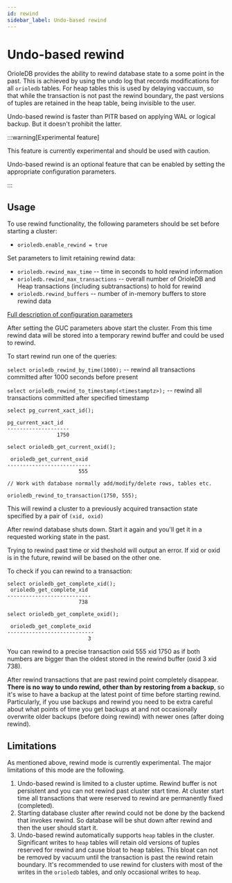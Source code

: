 ```yaml
---
id: rewind
sidebar_label: Undo-based rewind
---
```


# Undo-based rewind

OrioleDB provides the ability to rewind database state to a some point in the past. This is achieved by using the undo log that records modifications for all ```orioledb``` tables. For heap tables this is used by delaying vaccuum, so that while the transaction is not past the rewind boundary, the past versions of tuples are retained in the heap table, being invisible to the user.

Undo-based rewind is faster than PITR based on applying WAL or logical backup. But it doesn't prohibit the latter.

:::warning[Experimental feature]

This feature is currently experimental and should be used with caution.

Undo-based rewind is an optional feature that can be enabled by setting the appropriate configuration parameters.

:::

## Usage

To use rewind functionality, the following parameters should be set before starting a cluster:

- `orioledb.enable_rewind = true`

Set parameters to limit retaining rewind data:

- `orioledb.rewind_max_time` -- time in seconds to hold rewind information
- `orioledb.rewind_max_transactions` -- overall number of OrioleDB and Heap transactions (including subtransactions) to hold for rewind
- `orioledb.rewind_buffers` -- number of in-memory buffers to store rewind data

[Full description of configuration parameters](configuration.mdx#options-for-undo-based-rewind-experimental)

After setting the GUC parameters above start the cluster. From this time rewind data will be stored into a temporary rewind buffer and could be used to rewind.

To start rewind run one of the queries:

`select orioledb_rewind_by_time(1000);`  -- rewind all transactions committed after 1000 seconds before present

`select orioledb_rewind_to_timestamp(<timestamptz>);` -- rewind all transactions committed after specified timestamp

```
select pg_current_xact_id();

pg_current_xact_id
--------------------
                1750

select orioledb_get_current_oxid();

 orioledb_get_current_oxid
---------------------------
                       555

// Work with database normally add/modify/delete rows, tables etc.

orioledb_rewind_to_transaction(1750, 555);
```
This will rewind a cluster to a previously acquired transaction state specified by a pair of `(xid, oxid)`

After rewind database shuts down. Start it again and you'll get it in a requested working state in the past.

Trying to rewind past time or xid theshold will output an error. If xid or oxid is in the future, rewind will be based on the other one.

To check if you can rewind to a transaction:
```
select orioledb_get_complete_xid();
 orioledb_get_complete_xid
---------------------------
                       738

select orioledb_get_complete_oxid();

 orioledb_get_complete_oxid
----------------------------
                          3
```
You can rewind to a precise transaction oxid 555 xid 1750 as if both numbers are bigger than the oldest stored in the rewind buffer (oxid 3 xid 738).

After rewind transactions that are past rewind point completely disappear. **There is no way to undo rewind, other than by restoring from a backup**, so it's wise to have a backup at the latest point of time before starting rewind. Particularly, if you use backups and rewind you need to be extra careful about what points of time you get backups at and not occasionally overwrite older backups (before doing rewind) with newer ones (after doing rewind).

## Limitations

As mentioned above, rewind mode is currently experimental. The major limitations of this mode are the following.

1. Undo-based rewind is limited to a cluster uptime. Rewind buffer is not persistent and you can not rewind past cluster start time. At cluster start time all transactions that were reserved to rewind are permanently fixed (completed).
2. Starting database cluster after rewind could not be done by the backend that invokes rewind. So database will be shut down after rewind and then the user should start it.
3. Undo-based rewind automatically supports `heap` tables in the cluster. Significant writes to `heap` tables will retain old versions of tuples reserved for rewind and cause bloat to heap tables. This bloat can not be removed by vacuum until the transaction is past the rewind retain boundary. It's recommended to use rewind for clusters with most of the writes in the `orioledb` tables, and only occasional writes to `heap`.

